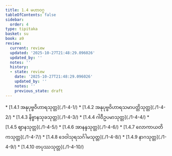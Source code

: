 ```yaml
---
title: 1.4 မဟာဝဂ္ဂ
tableOfContents: false
sidebar:
  order: 4
type: tipitaka
basket: su
book: a9
review:
  current: review
  updated: '2025-10-27T21:48:29.096026'
  updated_by: ''
  notes: ''
  history:
  - state: review
    date: '2025-10-27T21:48:29.096026'
    updated_by: ''
    notes: ''
    previous_state: draft
---
```



<ReviewStatus review={frontmatter.review} showDetails={true} />

<HypothesisAnnotation frontmatter={frontmatter} />

<DynamicBreadcrumb />



<TableOfContents book="a9" section="1.4">
* [1.4.1 အနုပုဗ္ဗဝိဟာရသုတ္တ](./1-4-1/)
* [1.4.2 အနုပုဗ္ဗဝိဟာရသမာပတ္တိသုတ္တ](./1-4-2/)
* [1.4.3 နိဗ္ဗာနသုခသုတ္တ](./1-4-3/)
* [1.4.4 ဂါဝီဥပမာသုတ္တ](./1-4-4/)
* [1.4.5 ဈာနသုတ္တ](./1-4-5/)
* [1.4.6 အာနန္ဒသုတ္တ](./1-4-6/)
* [1.4.7 လောကာယတိကသုတ္တ](./1-4-7/)
* [1.4.8 ဒေဝါသုရသင်္ဂါမသုတ္တ](./1-4-8/)
* [1.4.9 နာဂသုတ္တ](./1-4-9/)
* [1.4.10 တပုဿသုတ္တ](./1-4-10/)
</TableOfContents>